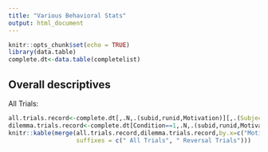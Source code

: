 ```yaml
---
title: "Various Behavioral Stats"
output: html_document
---
```


```r
knitr::opts_chunk$set(echo = TRUE)
library(data.table)
complete.dt<-data.table(completelist)
```

## Overall descriptives

All Trials:
```r
all.trials.record<-complete.dt[,.N,.(subid,runid,Motivation)][,.(Subjects=.N,TrialsPerSubject=mean(N)),.(Motivation,runid)]
dilemma.trials.record<-complete.dt[Condition==1,.N,.(subid,runid,Motivation)][,.(Subjects=.N,TrialsPerSubject=mean(N)),.(Motivation,runid)]
knitr::kable(merge(all.trials.record,dilemma.trials.record,by.x=c("Motivation","runid","Subjects"),by.y=c("Motivation","runid","Subjects"),
                   suffixes = c(" All Trials", " Reversal Trials")))
```



